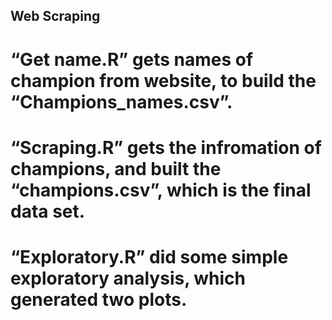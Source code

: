 ## Web Scraping
# "Get name.R" gets names of champion from website, to build the "Champions_names.csv". 
# "Scraping.R" gets the infromation of champions, and built the "champions.csv", which is the final data set.
# "Exploratory.R" did some simple exploratory analysis, which generated two plots.